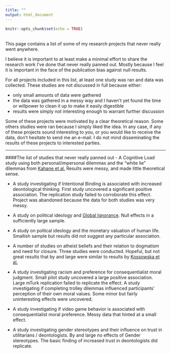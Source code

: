 ```yaml
---
title: ""
output: html_document
---
```


```r
knitr::opts_chunk$set(echo = TRUE)
```
<br>
This page contains a list of some of my research projects that never really went anywhere.

I believe it is important to at least make a minimal effort to share the research work I've done that never really panned out. Mostly because I feel it is important in the face of the publication bias against null results.

For all projects included in this list, at least one study was ran and data was collected. These studies are not discussed in full because either:

- only small amounts of data were gathered
- the data was gathered in a messy way and I haven't yet found the time or willpower to clean it up to make it easily digestible
- results were simply not interesting enough to warrant further discussion

Some of these projects were motivated by a clear theoretical reason. Some others studies were ran because I simply liked the idea. In any case, if any of these projects sound interesting to you, or you would like to receive the data, don't hesitate to send me an e-mail. I do not mind disseminating the results of these projects to interested parties. 

***

####The list of studies that never really panned out
- A Cognitive Load study using both personal/impersonal dilemmas and the "white lie" dilemmas from <a href="https://dx.doi.org/10.1093/scan/nsr005">Kahane et al.</a> Results were messy, and made little theoretical sense.
 
- A study investigating if Intentional Binding is associated with increased deontological thinking. First study uncovered a significant positive association. The replication study failed to corroborate this effect. Project was abandoned because the data for both studies was very messy.

- A study on political ideology and <a href="https://www.gapminder.org/ignorance/">Global Ignorance</a>. Null effects in a sufficiently large sample.

- A study on politcal ideology and the monetary valuation of human life. Smallish sample but results did not suggest any particular association.

- A number of studies on atheist beliefs and their relation to dogmatism and need for closure. Three studies were conducted. Hopeful, but not great results that by and large were similar to results by <a href="https://dx.doi.org/10.1111/bjop.12186">Kossowska et al.</a>

- A study investigating racism and preference for consequentialist moral judgment. Small pilot study uncovered a large positive association. Large mTurk replication failed to replicate the effect.
A study investigating if completing trolley dilemmas influenced participants' perception of their own moral values. Some minor but fairly uninteresting effects were uncovered.

- A study investigating if video game behavior is associated with consequentialist moral preference. Messy data that hinted at a small effect.

- A study investigating gender stereotypes and their influence on trust in utilitarians / deontologists. By and large no effects of Gender stereotypes. The basic finding of increased trust in deontologists did replicate.


<br>
